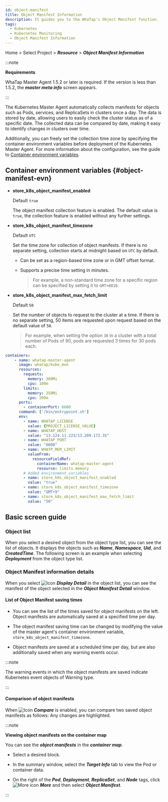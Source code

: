 ```yaml
---
id: object-manifest
title: Object Manifest Information
description: It guides you to the WhaTap's Object Manifest function.
tags:
  - Kubernetes
  - Kubernetes Monitoring
  - Object Manifest Information
---
```


Home > Select Project > **_Resource_** > **_Object Manifest Information_** 

:::note 

**Requirements**

WhaTap Master Agent 1.5.2 or later is required. If the version is less than 1.5.2, the **_master meta info_** screen appears.

:::

The Kubernetes Master Agent automatically collects manifests for objects such as Pods, services, and ReplicaSets in clusters once a day. The data is stored by date, allowing users to easily check the cluster status as of a specific date. The collected data can be compared by date, making it easy to identify changes in clusters over time. 

Additionally, you can freely set the collection time zone by specifying the container environment variables before deployment of the Kubernetes Master Agent. For more information about the configuration, see the guide to [Container environment variables](#object-manifest-evn). 

## Container environment variables {#object-manifest-evn}

- **store_k8s_object_manifest_enabled**

  Default `true`

  The object manifest collection feature is enabled. The default value is `true`, the collection feature is enabled without any further settings.

- **store_k8s_object_manifest_timezone**

  Default `UTC`

  Set the time zone for collection of object manifests. If there is no separate setting, collection starts at midnight based on `UTC` by default. 

  - Can be set as a region-based time zone or in GMT offset format. 

  - Supports a precise time setting in minutes. 

    > For example, a non-standard time zone for a specific region can be specified by setting it to `GMT+0810`.

- **store_k8s_object_manifest_max_fetch_limit**

  Default `50`

  Set the number of objects to request to the cluster at a time. If there is no separate setting, 50 items are requested upon request based on the default value of `50`. 

  > For example, when setting the option `30` in a cluster with a total number of Pods of 90, pods are requested 3 times for 30 pods each.

```yaml title='Example'
containers:
	- name: whatap-master-agent
	  image: whatap/kube_mon
	  resources:
	    requests:
	      memory: 300Mi
	      cpu: 100m
	    limits:
	      memory: 350Mi
	      cpu: 200m
	  ports:
	    - containerPort: 6600
	  command: ['/bin/entrypoint.sh']
	  env:
	    - name: WHATAP_LICENSE
	      value: {PROJECT_LICENSE_VALUE}
	    - name: WHATAP_HOST
	      value: "13.124.11.223/13.209.172.35"
	    - name: WHATAP_PORT
	      value: "6600"
	    - name: WHATP_MEM_LIMIT
	      valueFrom:
	        resourceFieldRef:
	          containerName: whatap-master-agent
	          resource: limits.memory
	    # Added environment variables
	    - name: store_k8s_object_manifest_enabled
	      value: "true"
	    - name: store_k8s_object_manifest_timezone
	      value: "GMT+9"
	    - name: store_k8s_object_manifest_max_fetch_limit
	      value: "50"
```

## Basic screen guide

### Object list

When you select a desired object from the object type list, you can see the list of objects. It displays the objects such as **_Name_**, **_Namespace_**, **_Uid_**, and **_CreatedTime_**. The following screen is an example when selecting **_Deployment_** from the object type list.

<ImgLang img='k8s-object-manifest.png' desc='Object Manifest' />

### Object Manifest information details

When you select ![Icon](/img/ico-detail-view.svg) **_Display Detail_** in the object list, you can see the manifest of the object selected in the **_Object Manifest Detail_** window. 

<ImgLang img='k8s-object-manifest-detail.png' desc='Object Manifest details' />

#### List of Object Manifest saving times

- You can see the list of the times saved for object manifests on the left. Object manifests are automatically saved at a specified time per day.

- The object manifest saving time can be changed by modifying the value of the master agent's container environment variable, `store_k8s_object_manifest_timezone`. 

- Object manifests are saved at a scheduled time per day, but are also additionally saved when any warning events occur. 

:::note 

The warning events in which the object manifests are saved indicate Kubernetes event objects of Warning type.

:::

#### Comparison of object manifests

When ![Icon](/img/ic-toggle-on.svg) **_Compare_** is enabled, you can compare two saved object manifests as follows: Any changes are highlighted. 

<ImgLang img='k8s-object-manifest-compare.png' desc='Comparing Object Manifests' />

:::note 

**Viewing object manifests on the container map**

You can see the **_object manifests_** in the **_container map_**. 

<ImgLang img='k8s-object-manifest-cm.png' desc='Viewing Object Manifest in Container map' />

- Select a desired block. 

- In the summary window, select the **_Target Info_** tab to view the Pod or container data.  

- On the right of the **_Pod_**, **_Deployment_**, **_ReplicaSet_**, and **_Node_** tags, click ![More icon](/img/ico-more.svg) **_More_** and then select **_Object Manifest_**.

:::
